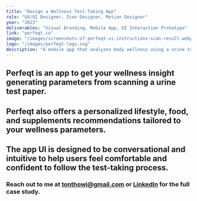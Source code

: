 ```yaml
---
title: "Design a Wellness Test-Taking App"
role: "UX/UI Designer, Icon Designer, Motion Designer"
year: "2023"
deliverables: "Visual Branding, Mobile App, UI Interaction Prototype"
link: "perfeqt.co"
image: "/images/screenshots-of-perfeqt-ui-instructions-scan-result.webp"
logo: "/images/perfeqt-logo.svg"
description: "A mobile app that analyzes body wellness using a urine test strip. I lead the entire design process for Perfeqt, including UX benchmark, UI design, and visual style."
---
```



<ImageWithAlt src="/images/perfeqt-app-mockup-device.webp" className="rounded-lg" />

## Perfeqt is an app to get your wellness insight generating parameters from scanning a urine test paper.

## Perfeqt also offers a personalized lifestyle, food, and supplements recommendations tailored to your wellness parameters.

<VideoWithAlt src="/images/for-web-animated-prototype-perfeqt-test-taking-process.mp4" className="rounded-lg" />

<VideoWithAlt src="/images/for-web-animated-prototype-perfeqt-plan.mp4" className="rounded-lg" />

<ImageWithAlt src="/images/screenshots-of-perfeqt-ui-instructions-scan-result.webp" className="rounded-lg" />

## The app UI is designed to be conversational and intuitive to help users feel comfortable and confident to follow the test-taking process.

<ImageWithAlt src="/images/perfeqt-app-ui-designs.webp" className="rounded-lg" />

### Reach out to me at <a href="mailto:tonthowi@gmail.com">tonthowi@gmail.com</a> or <a href="https://www.linkedin.com/in/tonthowi-al-ahyar/" target="_blank">LinkedIn</a> for the full case study.
